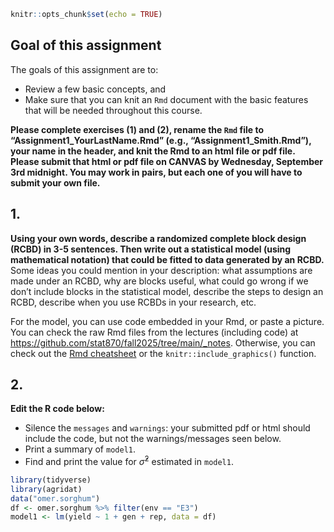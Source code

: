 ```r
knitr::opts_chunk$set(echo = TRUE)
```

## Goal of this assignment  

The goals of this assignment are to: 

- Review a few basic concepts, and 
- Make sure that you can knit an `Rmd` document with the basic features that will be needed throughout this course. 

**Please complete exercises (1) and (2), rename the `Rmd` file to "Assignment1_YourLastName.Rmd" (e.g., "Assignment1_Smith.Rmd"), your name in the header, and knit the Rmd to an html file or pdf file. Please submit that html or pdf file on CANVAS by Wednesday, September 3rd midnight. You may work in pairs, but each one of you will have to submit your own file.** 

## 1. 

**Using your own words, describe a randomized complete block design (RCBD) in 3-5 sentences. Then write out a statistical model (using mathematical notation) that could be fitted to data generated by an RCBD.**   
Some ideas you could mention in your description: what assumptions are made under an RCBD, why are blocks useful, what could go wrong if we don't include blocks in the statistical model, describe the steps to design an RCBD, describe when you use RCBDs in your research, etc.  

For the model, you can use \LaTeX code embedded in your Rmd, or paste a picture. You can check the raw Rmd files from the lectures (including \LaTeX code) at [https://github.com/stat870/fall2025/tree/main/_notes](https://github.com/stat870/fall2025/tree/main/_notes). Otherwise, you can check out the [Rmd cheatsheet](https://rstudio.github.io/cheatsheets/html/rmarkdown.html) or the `knitr::include_graphics()` function. 

## 2. 

**Edit the R code below:**  

- Silence the `messages` and `warnings`: your submitted pdf or html should include the code, but not the warnings/messages seen below. 
- Print a summary of `model1`. 
- Find and print the value for $\hat\sigma^2$ estimated in `model1`. 

```r
library(tidyverse)
library(agridat)
data("omer.sorghum")
df <- omer.sorghum %>% filter(env == "E3")
model1 <- lm(yield ~ 1 + gen + rep, data = df)
```

